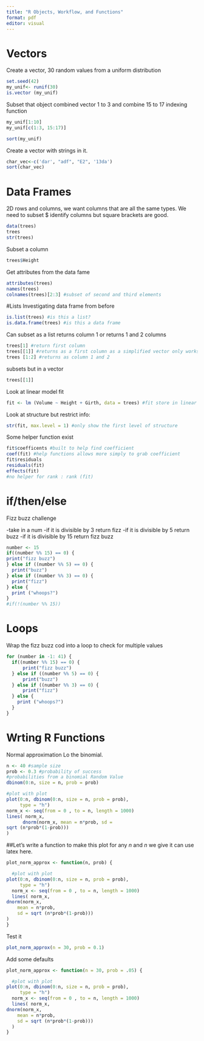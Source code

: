 ```yaml
---
title: "R Objects, Workflow, and Functions"
format: pdf
editor: visual
---
```


# Vectors

Create a vector, 30 random values from a uniform distribution

```r
set.seed(42)
my_unif<- runif(30)
is.vector (my_unif)
```

Subset that object combined vector 1 to 3 and combine 15 to 17 indexing function

```r
my_unif[1:10]
my_unif[c(1:3, 15:17)]

```

```r
sort(my_unif)
```

Create a vector with strings in it.

```r
char_vec<-c('dar', "adf", "E2", '13da')
sort(char_vec)
```

# Data Frames

2D rows and columns, we want columns that are all the same types. We need to subset \$ identify columns but square brackets are good.

```r
data(trees)
trees
str(trees)
```

Subset a column

```r
trees$Height
```

Get attributes from the data fame

```r
attributes(trees)
names(trees)
colnames(trees)[2:3] #subset of second and third elements
```

#Lists Investigating data frame from before

```r
is.list(trees) #is this a list?
is.data.frame(trees) #is this a data frame
```

Can subset as a list returns column 1 or returns 1 and 2 columns

```r
trees[1] #return first column
trees[[1]] #returns as a first column as a simplified vector only works 1 element
trees [1:2] #returns as column 1 and 2
```

subsets but in a vector

```r
trees[[1]]
```

Look at linear model fit

```r
fit <- lm (Volume ~ Height + Girth, data = trees) #fit store in linear model volume as a function of height and girth 2 effects equivalent to doing str that is structure
```

Look at structure but restrict info:

```r
str(fit, max.level = 1) #only show the first level of structure
```

Some helper function exist

```r
fit$coefficents #built to help find coefficient 
coef(fit) #help functions allows more simply to grab coefficient
fit$residuals
residuals(fit)
effects(fit)
#no helper for rank : rank (fit)
```

# if/then/else

Fizz buzz challenge

-take in a num -if it is divisible by 3 return fizz -if it is divisible by 5 return buzz -if it is divisible by 15 return fizz buzz

```r
number <- 15
if((number %% 15) == 0) {
print("fizz buzz")
} else if ((number %% 5) == 0) {
  print("buzz")
} else if ((number %% 3) == 0) {
  print("fizz")
} else {
  print ("whoops?")
}
#if(!(number %% 15))

```

# Loops

Wrap the fizz buzz cod into a loop to check for multiple values

```r
for (number in -1: 41) { 
  if((number %% 15) == 0) {
      print("fizz buzz")
  } else if ((number %% 5) == 0) {
      print("buzz")
  } else if ((number %% 3) == 0) {
      print("fizz")
  } else {
    print ("whoops?")
  }
}  
```

# Wrting R Functions

Normal approximation Lo the binomial.

```r
n <- 40 #sample size
prob <- 0.3 #probability of success
#probabilities from a binomial Random Value
dbinom(0:n, size = n, prob = prob)

#plot with plot
plot(0:n, dbinom(0:n, size = n, prob = prob),
     type = "h")
norm_x <- seq(from = 0 , to = n, length = 1000)
lines( norm_x, 
      dnorm(norm_x, mean = n*prob, sd =
sqrt (n*prob*(1-prob)))
)
```

##Let's write a function to make this plot for any $n$ and $n$ we give it can use latex here.

```r
plot_norm_approx <- function(n, prob) {

  #plot with plot
plot(0:n, dbinom(0:n, size = n, prob = prob),
     type = "h")
  norm_x <- seq(from = 0 , to = n, length = 1000)
  lines( norm_x, 
dnorm(norm_x, 
    mean = n*prob, 
    sd = sqrt (n*prob*(1-prob)))
)
}

```

Test it

```r
plot_norm_approx(n = 30, prob = 0.1)

```

Add some defaults

```r
plot_norm_approx <- function(n = 30, prob = .05) {

  #plot with plot
plot(0:n, dbinom(0:n, size = n, prob = prob),
     type = "h")
  norm_x <- seq(from = 0 , to = n, length = 1000)
  lines( norm_x, 
dnorm(norm_x, 
    mean = n*prob, 
    sd = sqrt (n*prob*(1-prob)))
  )
}
```
